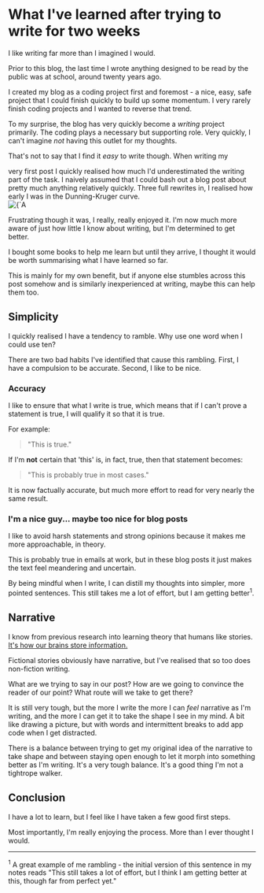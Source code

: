 
# What I've learned after trying to write for two weeks

I like writing far more than I imagined I would.

Prior to this blog, the last time I wrote anything designed to be read by the public was at school, around twenty years
ago.

I created my blog as a coding project first and foremost - a nice, easy, safe project that I could finish
quickly to build up some momentum. I very rarely finish coding projects and I wanted to reverse that trend.

To my surprise, the blog has very quickly become a *writing* project primarily. The coding plays a necessary
but supporting role. Very quickly, I can't imagine *not* having this outlet for my thoughts.

That's not to say that I find it *easy* to write though. When writing my
<Link href={`/next`}>very first post</Link>
I quickly realised how much I'd underestimated the writing part of the task. I naively assumed that I could bash out
a blog post about pretty much anything relatively quickly. Three full rewrites in, I realised how early I was in the
Dunning-Kruger curve.

<div className={`flex items-center justify-center`}>
    <Image src="dunning_kruger.jpg" alt={`A hand drawing of the dunning kruger curve, with two annotations.
The first is at the peak of confidence at low competence and reads "Me, writing post number one".
The second is at the trough between the two peaks and reads "Me, now."`} width={300} height={300}/>
</div>

Frustrating though it was, I really, really enjoyed it. I'm now much more aware of just how little I know about writing,
but I'm determined to get better.

I bought some books to help me learn but until they arrive, I thought it would be worth summarising what I
have learned so far.

This is mainly for my own benefit, but if anyone else stumbles across this post somehow and is similarly inexperienced
at writing, maybe this can help them too.

## Simplicity

I quickly realised I have a tendency to ramble. Why use one word when I could use ten?

There are two bad habits I've identified that cause this rambling. First, I have a compulsion to be accurate.
Second, I like to be nice.

### Accuracy

I like to ensure that what I write is true, which means that if I can't prove a statement is true, I will qualify it so
that it is true.

For example:

> "This is true."

If I'm **not** certain that 'this' is, in fact, true, then that statement becomes:

> "This is probably true in most cases."

It is now factually accurate, but much more effort to read for very nearly the same result.

### I'm a nice guy... maybe too nice for blog posts

I like to avoid harsh statements and strong opinions because it makes me more approachable, in theory.

This is probably true in emails at work, but in these blog posts it just makes the text feel meandering and uncertain.

By being mindful when I write, I can distill my thoughts into simpler, more pointed sentences. This still takes me a
lot of effort, but I am getting better<sup>1</sup>.

## Narrative

I know from previous research into learning theory that humans like stories.
[It's how our brains store information.](https://www.innovativehumancapital.com/article/the-power-of-storytelling-how-our-brains-are-wired-for-narratives)

Fictional stories obviously have narrative, but I've realised that so too does non-fiction writing.

What are we trying to say in our post? How are we going to convince the reader of our point?
What route will we take to get there?

It is still very tough, but the more I write the more I can *feel* narrative as I'm writing, and the more I can get it
to take the shape I see in my mind. A bit like drawing a picture, but with words and intermittent breaks to add app
code when I get distracted.

There is a balance between trying to get my original idea of the narrative to take shape and between staying
open enough to let it morph into something better as I'm writing. It's a very tough balance. It's a good thing I'm
not a tightrope walker.

## Conclusion

I have a lot to learn, but I feel like I have taken a few good first steps.

Most importantly, I'm really enjoying the process. More than I ever thought I would.

---

<sup>1</sup> A great example of me rambling - the initial version of this sentence in my notes reads
"This still takes a lot of effort, but I think I am getting better at this, though far from perfect yet."